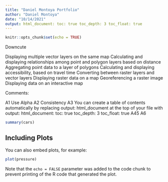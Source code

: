 ```yaml
---
title: "Daniel Montoya Portfolio"
author: "Daniel Montoya"
date: "10/14/2021"
output: html_document: toc: true toc_depth: 3 toc_float: true
---
```


```r
knitr::opts_chunk$set(echo = TRUE)
```


Downcute


Displaying multiple vector layers on the same map
Calculating and displaying relationships among point and polygon layers based on distance
Aggregating point data to a layer of polygons
Calculating and displaying accessibility, based on travel time
Converting between raster layers and vector layers
Displaying raster data on a map
Georeferencing a raster image
Displaying data on an interactive map

Comments:

A1 Use Alpha
A2 Consistency
A3  You can create a table of contents automatically by replacing output: html_document at the top of your file with output: html_document: toc: true toc_depth: 3 toc_float: true
A45
A6


```r
summary(cars)
```

## Including Plots

You can also embed plots, for example:

```r
plot(pressure)
```

Note that the `echo = FALSE` parameter was added to the code chunk to prevent printing of the R code that generated the plot.
